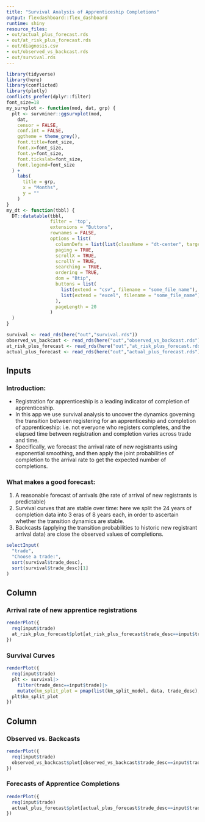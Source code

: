 ```yaml
---
title: "Survival Analysis of Apprenticeship Completions"
output: flexdashboard::flex_dashboard
runtime: shiny
resource_files:
- out/actual_plus_forecast.rds
- out/at_risk_plus_forecast.rds
- out/diagnosis.csv
- out/observed_vs_backcast.rds
- out/survival.rds
---
```


```r
library(tidyverse)
library(here)
library(conflicted)
library(plotly)
conflicts_prefer(dplyr::filter)
font_size=18
my_survplot <- function(mod, dat, grp) {
  plt <- survminer::ggsurvplot(mod,
    dat,
    censor = FALSE,
    conf.int = FALSE,
    ggtheme = theme_grey(),
    font.title=font_size,
    font.x=font_size,
    font.y=font_size,
    font.tickslab=font_size,
    font.legend=font_size
  ) +
    labs(
      title = grp,
      x = "Months",
      y = ""
    )
}
my_dt <- function(tbbl) {
  DT::datatable(tbbl,
                filter = 'top',
                extensions = "Buttons",
                rownames = FALSE,
                options = list(
                  columnDefs = list(list(className = "dt-center", targets = "_all")),
                  paging = TRUE,
                  scrollX = TRUE,
                  scrollY = TRUE,
                  searching = TRUE,
                  ordering = TRUE,
                  dom = "Btip",
                  buttons = list(
                    list(extend = "csv", filename = "some_file_name"),
                    list(extend = "excel", filename = "some_file_name")
                  ),
                  pageLength = 20
                )
  )
}

survival <- read_rds(here("out","survival.rds"))
observed_vs_backcast <- read_rds(here("out","observed_vs_backcast.rds"))
at_risk_plus_forecast <- read_rds(here("out","at_risk_plus_forecast.rds"))
actual_plus_forecast <- read_rds(here("out","actual_plus_forecast.rds"))
```


Inputs {.sidebar data-width=400}
-------------------------------------

### Introduction:

* Registration for apprenticeship is a leading indicator of completion of apprenticeship.
* In this app we use survival analysis to uncover the dynamics governing the transition between registering for an apprenticeship and completion of apprenticeship: i.e. not everyone who registers completes, and the elapsed time between registration and completion varies across trade and time. 
* Specifically, we forecast the arrival rate of new registrants using exponential smoothing, and then apply the joint probabilities of completion to the arrival rate to get the expected number of completions.

### What makes a good forecast:

1) A reasonable forecast of arrivals (the rate of arrival of new registrants is predictable)
2) Survival curves that are stable over time: here we split the 24 years of completion data into 3 eras of 8 years each, in order to ascertain whether the transition dynamics are stable.
3) Backcasts (applying the transition probabilities to historic new registrant arrival data) are close the observed values of completions.

```r
selectInput(
  "trade",
  "Choose a trade:",
  sort(survival$trade_desc),
  sort(survival$trade_desc)[1] 
)
```

Column
-------------------------------------
    
### Arrival rate of new apprentice registrations
    
```r
renderPlot({
  req(input$trade)
  at_risk_plus_forecast$plot[at_risk_plus_forecast$trade_desc==input$trade]
})
```
    
### Survival Curves

```r
renderPlot({
  req(input$trade)
  plt <- survival|>
    filter(trade_desc==input$trade)|>
    mutate(km_split_plot = pmap(list(km_split_model, data, trade_desc), my_survplot))
  plt$km_split_plot
})
```

Column
-------------------------------------

### Observed vs. Backcasts

```r
renderPlot({
  req(input$trade)
  observed_vs_backcast$plot[observed_vs_backcast$trade_desc==input$trade]
})
```

### Forecasts of Apprentice Completions
    
```r
renderPlot({
  req(input$trade)
  actual_plus_forecast$plot[actual_plus_forecast$trade_desc==input$trade]
})
```

